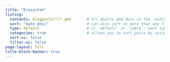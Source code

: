 ```yaml
---
title: "Ecosystem"
listing:
  contents: blogposts/*/*.qmd       # all Quarto qmd docs in the `posts` directory will be included on your listing page
  sort: "date desc"                 # can also sort on more than one field
  type: default                     # or `default` or `table`; each type has its own set of yaml options to include
  categories: true                  # allows you to sort posts by assigned categories
  sort-ui: false
  filter-ui: false
page-layout: full
title-block-banner: true
---
```

